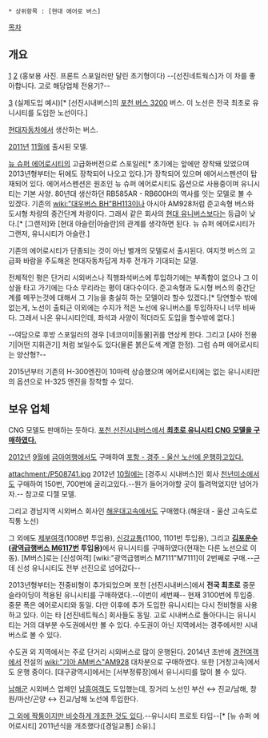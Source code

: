  * 상위항목 : [현대 에어로 버스]

[[목차]]

== 개요 ==
[attachment:/txt_visual_2.png]
[attachment:/H_UNICITY.jpg]
(홍보용 사진. 프론트 스포일러만 달린 초기형이다)
--[선진네트웍스]가 이 차를 좋아합니다. 고로 해당업체 전용기?--

[attachment:/3200.jpg]
(실제도입 예시)[* [선진시내버스]의 [[포천 버스 3200]] 버스. 이 노선은 전국 최초로 유니시티를 도입한 노선이다.] 

[[현대자동차]]에서 생산하는 버스.

[[2011년]] [[11월]]에 출시된 모델.

[[뉴 슈퍼 에어로시티]]의 고급화버전으로  스포일러[* 초기에는 앞에만 장착돼 있었으며 2013년형부터는 뒤에도 장착되어 나오고 있다.]가 장착되어 있으며 에어서스펜션이 탑재되어 있다. 에어서스펜션은 원조인 뉴 슈퍼 에어로시티도 옵션으로 사용중이며 유니시티는 기본 사양. 80년대 생산하던 RB585AR - RB600H의 역사를 잇는 모델로 볼 수 있겠다. 기존의 [[wiki:"대우버스 BH"BH113]]이나 아시아 AM928처럼 준고속형 버스와 도시형 차량의 중간단계 차량이다. 그래서 같은 회사의 [[현대 유니버스]]보다는 등급이 낮다.[* [그랜저]와 [현대 아슬란|아슬란]의 관계를 생각하면 된다. 뉴 슈퍼 에어로시티가 그랜저, 유니시티가 아슬란.]

기존의 에어로시티가 단종되는 것이 아닌 별개의 모델로서 출시된다. 여지껏 버스의 고급화 바람을 주도해온 현대자동차답게 차후 전개가 기대되는 모델.

전체적인 평은 단거리 시외버스나 직행좌석버스에 투입하기에는 부족함이 없으나 그 이상을 타고 가기에는 다소 무리라는 평이 대다수이다. 준고속형과 도시형 버스의 중간단계를 메꾸는것에 대해서 그 기능을 충실히 하는 모델이라 할수 있겠다.[* 당연할수 밖에 없는게, 노선이 출퇴근 이외에는 수지가 적은 노선에 유니버스를 투입하자니 너무 비싸다. 그래서 나온 유니시티인데, 좌석과 사양이 적더라도 도입을 할수밖에 없다.]

--여담으로 후방 스포일러의 경우 [네코미미|동물]귀를 연상케 한다. 그리고 [샤아 전용기|어떤 지휘관기] 처럼 보일수도 있다(물론 붉은도색 계열 한정). 그럼 슈퍼 에어로시티는 양산형?--

2015년부터 기존의 H-300엔진이 10마력 상승했으며 에어로시티에는 없는 유니시티만의 옵션으로 H-325 엔진을 장착할 수 있다.
== 보유 업체 ==
CNG 모델도 판매하는 듯하다. [http://gall.dcinside.com/bus/161695 포천 선진시내버스에서 '''최초로 유니시티 CNG 모델을 구매하였다.''']

[[2012년]] [[9월]]에 [[금아여행]]에서도 구매하여 [http://gall.dcinside.com/list.php?id=bus&no=186212 포항 - 경주 - 울산 노선에 운행하고있다.]
 
attachment:/P508741.jpg
2012년 [[10월]]에는 [경주시 시내버스]인 회사 [[천년미소]]에서도 구매하여 150번, 700번에 굴리고있다.--뭔가 들어가야할 곳이 틀려먹었지만 넘어가자.-- 참고로 디젤 모델.

그리고 경남지역 시외버스 회사인 [[해운대고속]]에서도 구매했다.(해운대 - 울산 고속도로 직통 노선)

그 외에도 [[제부여객]](1008번 투입용), [[신강교통]](1100, 1101번 투입용), 그리고 '''[[김포운수]]([[광역급행버스 M6117]]번 투입용)'''에서 유니시티를 구매하였다(현재는 다른 노선으로 이동). [M버스]로는 [신성여객] [wiki:"광역급행버스 M7111"M7111]이 2번째로 구매.--근데 신성 유니시티도 전부 선진으로 넘어갔다--

2013년형부터는 전중비형이 추가되었으며 포천 [선진시내버스]에서 '''전국 최초로''' 중문 슬라이딩이 적용된 유니시티를 구매하였다.--이번이 세번째-- 현재 3100번에 투입중. 중문 폭은 에어로시티와 동일. 다만 이후에 추가 도입한 유니시티는 다시 전비형을 사용하고 있다. 이는 타 [선진네트웍스] 회사들도 동일. 고로 시내버스로 돌아다니는 유니시티는 거의 대부분 수도권에서만 볼 수 있다. 수도권이 아닌 지역에서는 경주에서만 시내버스로  볼 수 있다.

수도권 외 지역에서는 주로 단거리 시외버스로 많이 운행된다. 2014년 초반에 [[경전여객]]에서 전설의 [[wiki:"기아 AM버스"AM928]] 대차분으로 구매하였다. 또한 [거창고속]에서도 운행 중이다. [대구광역시]에서는 [서부정류장]에서 유니시티를 많이 볼 수 있다.

[[남해군]] 시외버스 업체인 [[남흥여객]]도 도입했는데, 장거리 노선인 부산 ↔ 진교/남해, 창원/마산/곤양 ↔ 진교/남해 노선에 투입한다.

[http://gall.dcinside.com/board/view/?id=bus&no=1105178&exception_mode=recommend 그 외에 짝퉁이지만 비슷하게 개조한 것도 있다].--유니시티 프로토 타입--[* [뉴 슈퍼 에어로시티] 2011년식을 개조했다([경일교통] 소유).]
